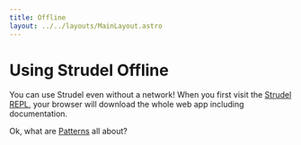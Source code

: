 ```yaml
---
title: Offline
layout: ../../layouts/MainLayout.astro
---
```


# Using Strudel Offline

You can use Strudel even without a network! When you first visit the [Strudel REPL](strudel.tidalcycles.org/),
your browser will download the whole web app including documentation.

Ok, what are [Patterns](/technical-manual/patterns) all about?
